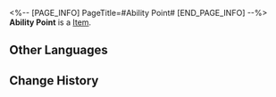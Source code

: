 <%-- [PAGE_INFO]
PageTitle=#Ability Point#
[END_PAGE_INFO] --%>
{{Item Infobox
|id          = 32
|image       = Item Ability Point.png
|type        = 
|invCategory = 
|rarity      = 3
|effect      = 
|description = Indescribable materials used to unlock abilities in the Simulated Universe.
}}
{{Description|A number you can accumulate or spend to strengthen Support systems in the Simulated Universe.<br /><br />''"It even took Screwllum two system hours to develop an anti-cheat module."''}}
'''Ability Point''' is a [[Item]].

==Other Languages==
{{Other Languages
|en   = Ability Point
|zhs  = 技能点
|zht  = 技能點
|ja   = アビリティポイント
|ko   = 스킬 포인트
|es   = Punto de habilidad
|fr   = Point de capacité
|ru   = Очки умений
|th   = Ability Point
|vi   = Điểm Kỹ Năng
|de   = Fähigkeitspunkte
|id   = Ability Point
|pt   = Ponto de Habilidade
}}

==Change History==
{{Change History|1.0}}